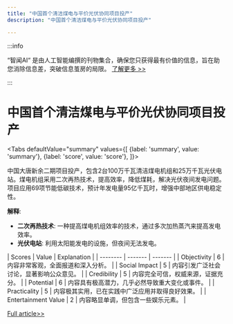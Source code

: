 ```yaml
---
title: "中国首个清洁煤电与平价光伏协同项目投产"
description: "中国首个清洁煤电与平价光伏协同项目投产"

---
```



:::info

“智闻AI“ 是由人工智能编撰的刊物集合，确保您只获得最有价值的信息，旨在助您消除信息差，突破信息茧房的局限。  [了解更多 >>](/)

:::

# 中国首个清洁煤电与平价光伏协同项目投产


<Tabs
	defaultValue="summary"
	values={[
	{label: 'summary', value: 'summary'},
	{label: 'score', value: 'score'},
]}>
<TabItem value="summary">


中国大唐新余二期项目投产，包含2台100万千瓦清洁煤电机组和25万千瓦光伏电站。煤电机组采用二次再热技术，提高效率，降低煤耗，解决光伏夜间发电问题。项目应用69项节能低碳技术，预计年发电量95亿千瓦时，增强中部地区供电稳定性。

**解释**:
- **二次再热技术**: 一种提高煤电机组效率的技术，通过多次加热蒸汽来提高发电效率。
- **光伏电站**: 利用太阳能发电的设施，但夜间无法发电。
</TabItem>
<TabItem value="score">
	| Scores     | Value   | Explanation |
	| -------- | ------- | ------- |
	| Objectivity  | 6    | 内容非常客观，全面报道和深入分析。    |
	| Social Impact | 5     | 内容引发广泛社会讨论，显著影响公众意见。    |
	| Credibility    | 5    | 内容完全可信，权威来源，证据充分。    |
	| Potential    | 6    | 内容具有极高潜力，几乎必然导致重大变化或事件。    |
	| Practicality    | 5    | 内容极其实用，已在实践中广泛应用并取得良好效果。    |
	| Entertainment Value    | 2    | 内容略显单调，但包含一些娱乐元素。    |
</TabItem>
</Tabs>

[Full article>>](https://readhub.cn/topic/8ctvBWJFkqJ)

